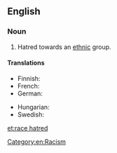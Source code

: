==English==

===Noun===
{{en-noun|head=[[race]] [[hatred]]|-}}

# Hatred towards an [[ethnic]] group.

====Translations====
{{trans-top|hatred towards an ethnic group}}
* Finnish: {{t|fi|rotuviha}}
* French: {{t+|fr|racial}}
* German: {{t+|de|Rassenhaß|m}}
{{trans-mid}}
* Hungarian: {{t|hu|fajgyűlölet}}
* Swedish: {{t|sv|rashat|n}}
{{trans-bottom}}

[[Category:en:Racism]]

[[et:race hatred]]